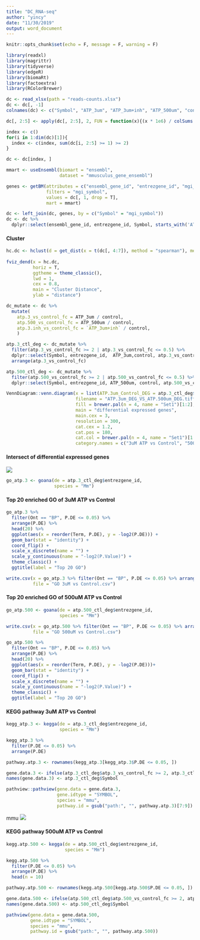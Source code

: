 ```yaml
---
title: "DC_RNA-seq"
author: "yincy"
date: "11/30/2019"
output: word_document
---
```


```r
knitr::opts_chunk$set(echo = F, message = F, warning = F)
```


```r
library(readxl)
library(magrittr)
library(tidyverse)
library(edgeR)
library(biomaRt)
library(factoextra)
library(RColorBrewer)
```


```r
dc <- read_xlsx(path = "reads-counts.xlsx")
dc <- dc[, -1]
colnames(dc) <- c("Symbol", "ATP_3um", "ATP_3um+inh", "ATP_500um", "control")
```


```r
dc[, 2:5] <- apply(dc[, 2:5], 2, FUN = function(x){(x * 1e6) / colSums(dc[, -1])})

index <- c()
for(i in 1:dim(dc)[1]){
  index <- c(index, sum(dc[i, 2:5] >= 1) >= 2)
}
```


```r
dc <- dc[index, ]
```


```r
mmart <- useEnsembl(biomart = "ensembl", 
                    dataset = "mmusculus_gene_ensembl")
```


```r
genes <- getBM(attributes = c("ensembl_gene_id", "entrezgene_id", "mgi_symbol"),
               filters = "mgi_symbol",
               values = dc[, 1, drop = T],
               mart = mmart)
```


```r
dc <- left_join(dc, genes, by = c("Symbol" = "mgi_symbol"))
dc <- dc %>% 
  dplyr::select(ensembl_gene_id, entrezgene_id, Symbol, starts_with('ATP'), control)
```


#### Cluster   
```r
hc.dc <- hclust(d = get_dist(x = t(dc[, 4:7]), method = "spearman"), method = "ward.D2")
  
fviz_dend(x = hc.dc,
          horiz = T,
          ggtheme = theme_classic(),
          lwd = 1,
          cex = 0.8,
          main = "Cluster Distance",
          ylab = "distance")
```


  
```r
dc_mutate <- dc %>% 
  mutate(
    atp.3_vs_control_fc = ATP_3um / control,
    atp.500_vs_control_fc = ATP_500um / control,
    atp.3.inh_vs_control_fc = `ATP_3um+inh` / control,
    )
```


```r
atp.3_ctl_deg <- dc_mutate %>% 
  filter(atp.3_vs_control_fc >= 2 | atp.3_vs_control_fc <= 0.5) %>% 
  dplyr::select(Symbol, entrezgene_id,  ATP_3um,control, atp.3_vs_control_fc) %>% 
  arrange(atp.3_vs_control_fc)
```


```r
atp.500_ctl_deg <- dc_mutate %>% 
  filter(atp.500_vs_control_fc >= 2 | atp.500_vs_control_fc <= 0.5) %>% 
  dplyr::select(Symbol, entrezgene_id, ATP_500um, control, atp.500_vs_control_fc)
```


```r
VennDiagram::venn.diagram(x = list(ATP.3um_Control_DEG = atp.3_ctl_deg$Symbol, ATP.500_Control_DEG = atp.500_ctl_deg$Symbol),
                          filename = "ATP.3um_DEG_VS_ATP.500um_DEG.tiff",
                          fill = brewer.pal(n = 4, name = "Set1")[1:2],
                          main = "differential expressed genes",
                          main.cex = 3,
                          resolution = 300,
                          cat.cex = 1.2,
                          cat.pos = 180, 
                          cat.col = brewer.pal(n = 4, name = "Set1")[1:2],
                          category.names = c("3uM ATP vs Control", "500uM ATP vs Control"))
```

#### Intersect of differential expressed genes  
![](./ATP.3um_DEG_VS_ATP.500um_DEG.tiff)


```r
go_atp.3 <- goana(de = atp.3_ctl_deg$entrezgene_id,
                  species = "Mm")
```

#### Top 20 enriched GO of 3uM ATP vs Control  
```r
go_atp.3 %>% 
  filter(Ont == "BP", P.DE <= 0.05) %>% 
  arrange(P.DE) %>% 
  head(20) %>% 
  ggplot(aes(x = reorder(Term, P.DE), y = -log2(P.DE))) +
  geom_bar(stat = "identity") +
  coord_flip() +
  scale_x_discrete(name = "") +
  scale_y_continuous(name = "-log2(P.Value)") +
  theme_classic() +
  ggtitle(label = "Top 20 GO")
```

```r
write.csv(x = go_atp.3 %>% filter(Ont == "BP", P.DE <= 0.05) %>% arrange(P.DE),
          file = "GO 3uM vs Control.csv")
```


#### Top 20 enriched GO of 500uM ATP vs Control  
```r
go_atp.500 <- goana(de = atp.500_ctl_deg$entrezgene_id, 
                    species = "Mm")
```

```r
write.csv(x = go_atp.500 %>% filter(Ont == "BP", P.DE <= 0.05) %>% arrange(P.DE),
          file = "GO 500uM vs Control.csv")
```



```r
go_atp.500 %>% 
  filter(Ont == "BP", P.DE <= 0.05) %>% 
  arrange(P.DE) %>% 
  head(20) %>% 
  ggplot(aes(x = reorder(Term, P.DE), y = -log2(P.DE)))+
  geom_bar(stat = "identity") +
  coord_flip() +
  scale_x_discrete(name = "") +
  scale_y_continuous(name = "-log2(P.Value)") +
  theme_classic() +
  ggtitle(label = "Top 20 GO")
```


#### KEGG pathway 3uM ATP vs Control  
```r
kegg_atp.3 <- kegga(de = atp.3_ctl_deg$entrezgene_id,
                    species = "Mm")
```

```r
kegg_atp.3 %>% 
  filter(P.DE <= 0.05) %>% 
  arrange(P.DE)
```

```r
pathway.atp.3 <- rownames(kegg_atp.3[kegg_atp.3$P.DE <= 0.05, ])
```


```r
gene.data.3 <- ifelse(atp.3_ctl_deg$atp.3_vs_control_fc >= 2, atp.3_ctl_deg$atp.3_vs_control_fc, -atp.3_ctl_deg$atp.3_vs_control_fc)
names(gene.data.3) <- atp.3_ctl_deg$Symbol
```
  

```r
pathview::pathview(gene.data = gene.data.3, 
                   gene.idtype = "SYMBOL",
                   species = "mmu",
                   pathway.id = gsub("path:", "", pathway.atp.3)[7:9])
```

mmu
![](./mmu00982.pathview.png)


#### KEGG pathway 500uM ATP vs Control  
```r
kegg.atp.500 <- kegga(de = atp.500_ctl_deg$entrezgene_id,
                      species = "Mm")
```

```r
kegg.atp.500 %>% 
  filter(P.DE <= 0.05) %>% 
  arrange(P.DE) %>% 
  head(n = 10)
```


```r
pathway.atp.500 <- rownames(kegg.atp.500[kegg.atp.500$P.DE <= 0.05, ])
```


```r
gene.data.500 <- ifelse(atp.500_ctl_deg$atp.500_vs_control_fc >= 2, atp.500_ctl_deg$atp.500_vs_control_fc, -atp.500_ctl_deg$atp.500_vs_control_fc)
names(gene.data.500) <- atp.500_ctl_deg$Symbol
```


```r
pathview(gene.data = gene.data.500, 
         gene.idtype = "SYMBOL",
         species = "mmu",
         pathway.id = gsub("path:", "", pathway.atp.500))
```


